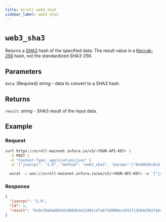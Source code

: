 ```yaml
---
title: Scroll web3_sha3
sidebar_label: web3_sha3
---
```



# `web3_sha3`

Returns a [SHA3](https://en.wikipedia.org/wiki/SHA-3) hash of the specified data. The result value is a [Keccak-256](https://keccak.team/keccak.html) hash, not the standardized SHA3-256.

## Parameters

`data`: [Required] _string_ - data to convert to a SHA3 hash.

## Returns

`result`: _string_ - SHA3 result of the input data.

## Example


<Example />

### Request

<Tabs>

<TabItem value="curl">

```bash
curl https://scroll-mainnet.infura.io/v3/<YOUR-API-KEY> \
  -X POST \
  -H "Content-Type: application/json" \
  -d '{"jsonrpc": "2.0", "method": "web3_sha3", "params":["0x68656c6c6f20776f726c00"], "id": 1}'
```

</TabItem>
<TabItem value="WSS">

```bash
  wscat -c wss://scroll-mainnet.infura.io/ws/v3/<YOUR-API-KEY> -x '{"jsonrpc": "2.0", "method":web3_sha3", "params":["0x68656c6c6f20776f726c00"], "id": 1}'
```
  </TabItem>

</Tabs>


### Response

<Tabs>
<TabItem value="JSON">

```json
{
  "jsonrpc": "2.0",
  "id": 1,
  "result": "0x5e39a0a66544c0668bde22d61c47a8710000ece931f13b84d3b2feb44ec96d3f"
}
```

</TabItem>

</Tabs>